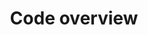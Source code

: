 ---
title: 'Code overview'
sidebarTitle: 'Introduction'
description: 'Display inline code and code blocks'
icon: 'door-open'
---